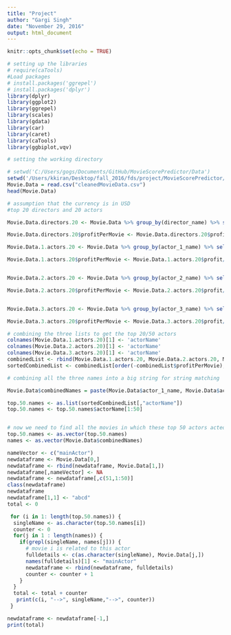 ```yaml
---
title: "Project"
author: "Gargi Singh"
date: "November 29, 2016"
output: html_document
---
```


```r
knitr::opts_chunk$set(echo = TRUE)
```

```r
# setting up the libraries
# require(caTools)
#Load packages
# install.packages('ggrepel')
# install.packages('dplyr')
library(dplyr)
library(ggplot2)
library(ggrepel)
library(scales)
library(gdata)
library(car)
library(caret)
library(caTools)
library(ggbiplot,vqv)
```

```r
# setting the working directory

# setwd('C:/Users/gogs/Documents/GitHub/MovieScorePredictor/Data')
setwd('/Users/kkiran/Desktop/fall_2016/fds/project/MovieScorePredictor/data/')
Movie.Data = read.csv("cleanedMovieData.csv")
head(Movie.Data)
```


```r
# assumption that the currency is in USD
#top 20 directors and 20 actors

Movie.Data.directors.20 <- Movie.Data %>% group_by(director_name) %>% select(director_name, budget, gross,profits) %>% na.omit() %>% summarise(films = n(), budget = sum(as.numeric(budget)), gross = sum(as.numeric(gross)), profit = sum(as.numeric(profits))) %>% arrange(desc(profit)) %>% top_n(20, profit)

Movie.Data.directors.20$profitPerMovie <- Movie.Data.directors.20$profit/Movie.Data.directors.20$films

Movie.Data.1.actors.20 <- Movie.Data %>% group_by(actor_1_name) %>% select(actor_1_name, budget, gross,profits) %>% na.omit() %>% summarise(films = n(), budget = sum(as.numeric(budget)), gross = sum(as.numeric(gross)), profit = sum(as.numeric(profits))) %>% arrange(desc(profit)) %>% top_n(20, profit)

Movie.Data.1.actors.20$profitPerMovie <- Movie.Data.1.actors.20$profit/Movie.Data.1.actors.20$films


Movie.Data.2.actors.20 <- Movie.Data %>% group_by(actor_2_name) %>% select(actor_2_name, budget, gross,profits) %>% na.omit() %>% summarise(films = n(), budget = sum(as.numeric(budget)), gross = sum(as.numeric(gross)), profit = sum(as.numeric(profits))) %>% arrange(desc(profit)) %>% top_n(20, profit)

Movie.Data.2.actors.20$profitPerMovie <- Movie.Data.2.actors.20$profit/Movie.Data.2.actors.20$films


Movie.Data.3.actors.20 <- Movie.Data %>% group_by(actor_3_name) %>% select(actor_3_name, budget, gross,profits) %>% na.omit() %>% summarise(films = n(), budget = sum(as.numeric(budget)), gross = sum(as.numeric(gross)), profit = sum(as.numeric(profits))) %>% arrange(desc(profit)) %>% top_n(20, profit)

Movie.Data.3.actors.20$profitPerMovie <- Movie.Data.3.actors.20$profit/Movie.Data.3.actors.20$films

```

```r
# combining the three lists to get the top 20/50 actors
colnames(Movie.Data.1.actors.20)[1] <- 'actorName'
colnames(Movie.Data.2.actors.20)[1] <- 'actorName'
colnames(Movie.Data.3.actors.20)[1] <- 'actorName'
combinedList <- rbind(Movie.Data.1.actors.20, Movie.Data.2.actors.20, Movie.Data.3.actors.20)
sortedCombinedList <- combinedList[order(-combinedList$profitPerMovie),]
```


```r
# combining all the three names into a big string for string matching

Movie.Data$combinedNames = paste(Movie.Data$actor_1_name, Movie.Data$actor_2_name,Movie.Data$actor_3_name, sep="_")
```

```r
top.50.names <- as.list(sortedCombinedList[,"actorName"])
top.50.names <- top.50.names$actorName[1:50]


# now we need to find all the movies in which these top 50 actors acted
top.50.names <- as.vector(top.50.names)
names <- as.vector(Movie.Data$combinedNames)
```


```r
nameVector <- c("mainActor")
newdataframe <- Movie.Data[0,]
newdataframe <- rbind(newdataframe, Movie.Data[1,])
newdataframe[,nameVector] <- NA
newdataframe <- newdataframe[,c(51,1:50)]
class(newdataframe)
newdataframe
newdataframe[1,1] <- "abcd"
total <- 0

 for (i in 1: length(top.50.names)) {
  singleName <- as.character(top.50.names[i])
  counter <- 0
  for(j in 1 : length(names)) {
    if(grepl(singleName, names[j])) {
      # movie i is related to this actor
      fulldetails <- c(as.character(singleName), Movie.Data[j,])
      names(fulldetails)[1] <- "mainActor"
      newdataframe <- rbind(newdataframe, fulldetails)
      counter <- counter + 1
    } 
  }
  total <- total + counter
   print(c(i, "-->", singleName,"-->", counter))
 }

newdataframe <- newdataframe[-1,]
print(total)
```